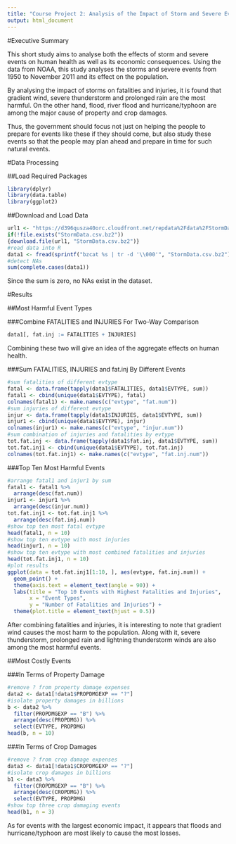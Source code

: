 ```yaml
---
title: "Course Project 2: Analysis of the Impact of Storm and Severe Events on Health, Properties and Crops"
output: html_document
---
```


#Executive Summary

This short study aims to analyse both the effects of storm and severe events on human health as well as its economic consequences. Using the data from NOAA, this study analyses the storms and severe events from 1950 to November 2011 and its effect on the population.

By analysing the impact of storms on fatalities and injuries, it is found that gradient wind, severe thunderstorm and prolonged rain are the most harmful. On the other hand, flood, river flood and hurricane/typhoon are among the major cause of property and crop damages.

Thus, the government should focus not just on helping the people to prepare for events like these if they should come, but also study these events so that the people may plan ahead and prepare in time for such natural events.

#Data Processing

##Load Required Packages

```r
library(dplyr)
library(data.table)
library(ggplot2)
```

##Download and Load Data

```r
url1 <- "https://d396qusza40orc.cloudfront.net/repdata%2Fdata%2FStormData.csv.bz2"
if(!file.exists("StormData.csv.bz2")) 
{download.file(url1, "StormData.csv.bz2")}
#read data into R
data1 <- fread(sprintf("bzcat %s | tr -d '\\000'", "StormData.csv.bz2"), stringsAsFactors = T)
#detect NAs
sum(complete.cases(data1))
```

Since the sum is zero, no NAs exist in the dataset.

#Results

##Most Harmful Event Types

###Combine FATALITIES and INJURIES For Two-Way Comparison

```r
data1[, fat.inj := FATALITIES + INJURIES]
```

Combining these two will give an idea of the aggregate effects on human health.

###Sum FATALITIES, INJURIES and fat.inj By Different Events

```r
#sum fatalities of different evtype
fatal <- data.frame(tapply(data1$FATALITIES, data1$EVTYPE, sum))
fatal1 <- cbind(unique(data1$EVTYPE), fatal)
colnames(fatal1) <- make.names(c("evtype", "fat.num"))
#sum injuries of different evtype
injur <- data.frame(tapply(data1$INJURIES, data1$EVTYPE, sum))
injur1 <- cbind(unique(data1$EVTYPE), injur)
colnames(injur1) <- make.names(c("evtype", "injur.num"))
#sum combination of injuries and fatalities by evtype
tot.fat.inj <- data.frame(tapply(data1$fat.inj, data1$EVTYPE, sum))
tot.fat.inj1 <- cbind(unique(data1$EVTYPE), tot.fat.inj)
colnames(tot.fat.inj1) <- make.names(c("evtype", "fat.inj.num"))
```

###Top Ten Most Harmful Events

```r
#arrange fatal1 and injur1 by sum
fatal1 <- fatal1 %>%
  arrange(desc(fat.num))
injur1 <- injur1 %>%
  arrange(desc(injur.num))
tot.fat.inj1 <- tot.fat.inj1 %>%
  arrange(desc(fat.inj.num))
#show top ten most fatal evtype
head(fatal1, n = 10)
#show top ten evtype with most injuries
head(injur1, n = 10)
#show top ten evtype with most combined fatalities and injuries
head(tot.fat.inj1, n = 10)
#plot results
ggplot(data = tot.fat.inj1[1:10, ], aes(evtype, fat.inj.num)) +
  geom_point() +
  theme(axis.text = element_text(angle = 90)) + 
  labs(title = "Top 10 Events with Highest Fatalities and Injuries", 
       x = "Event Types", 
       y = "Number of Fatalities and Injuries") +
  theme(plot.title = element_text(hjust = 0.5))
```

After combining fatalities and injuries, it is interesting to note that gradient wind causes the most harm to the population. Along with it, severe thunderstorm, prolonged rain and lightning thunderstorm winds are also among the most harmful events. 

##Most Costly Events

###In Terms of Property Damage

```r
#remove ? from property damage expenses
data2 <- data1[!data1$PROPDMGEXP == "?"]
#isolate property damages in billions
b <- data2 %>%
  filter(PROPDMGEXP == "B") %>%
  arrange(desc(PROPDMG)) %>%
  select(EVTYPE, PROPDMG)
head(b, n = 10)
```

###In Terms of Crop Damages

```r
#remove ? from crop damage expenses
data3 <- data1[!data1$CROPDMGEXP == "?"]
#isolate crop damages in billions
b1 <- data3 %>%
  filter(CROPDMGEXP == "B") %>%
  arrange(desc(CROPDMG)) %>%
  select(EVTYPE, PROPDMG)
#show top three crop damaging events
head(b1, n = 3)
```

As for events with the largest economic impact, it appears that floods and hurricane/typhoon are most likely to cause the most losses.